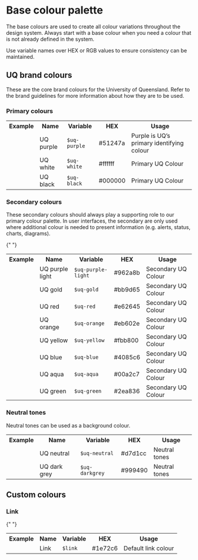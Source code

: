 
<Meta title="Core/Colour/Base colour palette" />

# Base colour palette

The base colours are used to create all colour variations throughout the design system. Always start with a base colour when you need a colour that is not already defined in the system.

Use variable names over HEX or RGB values to ensure consistency can be maintained.

## UQ brand colours

These are the core brand colours for the University of Queensland. Refer to the brand guidelines for more information about how they are to be used.

### Primary colours

<table className="uqds-table  uqds-table--card uqds-table--colour">
  <tbody className="uqds-table__body">
    <tr className="uqds-table__mobile-heading">
      <th className="uqds-table__heading">Example</th>
      <th className="uqds-table__heading">Name</th>
      <th className="uqds-table__heading">Variable</th>
      <th className="uqds-table__heading">HEX</th>
      <th className="uqds-table__heading">Usage</th>
    </tr>
    <tr className="uqds-table__row">
      <td className="uqds-table__item">
        <div className="uqds-colour__palette uqds-colour--purple"></div>
      </td>
      <td className="uqds-table__item" data-title="Name:">
        UQ purple
      </td>
      <td className="uqds-table__item" data-title="Variable:">
        <code>$uq-purple</code>
      </td>
      <td className="uqds-table__item" data-title="HEX:">
        #51247a
      </td>
      <td className="uqds-table__item" data-title="Usage:">
        Purple is UQ’s primary identifying colour
      </td>
    </tr>
    <tr className="uqds-table__row">
      <td className="uqds-table__item">
        <div className="uqds-colour__palette uqds-colour--white"></div>
      </td>
      <td className="uqds-table__item" data-title="Name:">
        UQ white
      </td>
      <td className="uqds-table__item" data-title="Variable:">
        <code>$uq-white</code>
      </td>
      <td className="uqds-table__item" data-title="HEX:">
        #ffffff
      </td>
      <td className="uqds-table__item" data-title="Usage:">
        Primary UQ Colour
      </td>
    </tr>
    <tr className="uqds-table__row">
      <td className="uqds-table__item">
        <div className="uqds-colour__palette uqds-colour--black"></div>
      </td>
      <td className="uqds-table__item" data-title="Name:">
        UQ black
      </td>
      <td className="uqds-table__item" data-title="Variable:">
        <code>$uq-black</code>
      </td>
      <td className="uqds-table__item" data-title="HEX:">
        #000000
      </td>
      <td className="uqds-table__item" data-title="Usage:">
        Primary UQ Colour
      </td>
    </tr>
  </tbody>
</table>

### Secondary colours

These secondary colours should always play a supporting role to our primary colour palette. In user interfaces, the secondary are only used where additional colour is needed to present information (e.g. alerts, status, charts, diagrams).

{" "}

<table className="uqds-table uqds-table--card uqds-table--colour">
  <tbody className="uqds-table__body">
    <tr className="uqds-table__mobile-heading">
      <th className="uqds-table__heading">Example</th>
      <th className="uqds-table__heading">Name</th>
      <th className="uqds-table__heading">Variable</th>
      <th className="uqds-table__heading">HEX</th>
      <th className="uqds-table__heading">Usage</th>
    </tr>
    <tr className="uqds-table__row">
      <td className="uqds-table__item">
        <div className="uqds-colour__palette uqds-colour--purple-light"></div>
      </td>
      <td className="uqds-table__item" data-title="Name:">
        UQ purple light
      </td>
      <td className="uqds-table__item" data-title="Variable:">
        <code>$uq-purple-light</code>
      </td>
      <td className="uqds-table__item" data-title="HEX:">
        #962a8b
      </td>
      <td className="uqds-table__item" data-title="Usage:">
        Secondary UQ Colour
      </td>
    </tr>
    <tr className="uqds-table__row">
      <td className="uqds-table__item">
        <div className="uqds-colour__palette uqds-colour--gold"></div>
      </td>
      <td className="uqds-table__item" data-title="Name:">
        UQ gold
      </td>
      <td className="uqds-table__item" data-title="Variable:">
        <code>$uq-gold</code>
      </td>
      <td className="uqds-table__item" data-title="HEX:">
        #bb9d65
      </td>
      <td className="uqds-table__item" data-title="Usage:">
        Secondary UQ Colour
      </td>
    </tr>
    <tr className="uqds-table__row">
      <td className="uqds-table__item">
        <div className="uqds-colour__palette uqds-colour--red"></div>
      </td>
      <td className="uqds-table__item" data-title="Name:">
        UQ red
      </td>
      <td className="uqds-table__item" data-title="Variable:">
        <code>$uq-red</code>
      </td>
      <td className="uqds-table__item" data-title="HEX:">
        #e62645
      </td>
      <td className="uqds-table__item" data-title="Usage:">
        Secondary UQ Colour
      </td>
    </tr>
    <tr className="uqds-table__row">
      <td className="uqds-table__item">
        <div className="uqds-colour__palette uqds-colour--orange"></div>
      </td>
      <td className="uqds-table__item" data-title="Name:">
        UQ orange
      </td>
      <td className="uqds-table__item" data-title="Variable:">
        <code>$uq-orange</code>
      </td>
      <td className="uqds-table__item" data-title="HEX:">
        #eb602e
      </td>
      <td className="uqds-table__item" data-title="Usage:">
        Secondary UQ Colour
      </td>
    </tr>
    <tr className="uqds-table__row">
      <td className="uqds-table__item">
        <div className="uqds-colour__palette uqds-colour--yellow"></div>
      </td>
      <td className="uqds-table__item" data-title="Name:">
        UQ yellow
      </td>
      <td className="uqds-table__item" data-title="Variable:">
        <code>$uq-yellow</code>
      </td>
      <td className="uqds-table__item" data-title="HEX:">
        #fbb800
      </td>
      <td className="uqds-table__item" data-title="Usage:">
        Secondary UQ Colour
      </td>
    </tr>
    <tr className="uqds-table__row">
      <td className="uqds-table__item">
        <div className="uqds-colour__palette uqds-colour--blue"></div>
      </td>
      <td className="uqds-table__item" data-title="Name:">
        UQ blue
      </td>
      <td className="uqds-table__item" data-title="Variable:">
        <code>$uq-blue</code>
      </td>
      <td className="uqds-table__item" data-title="HEX:">
        #4085c6
      </td>
      <td className="uqds-table__item" data-title="Usage:">
        Secondary UQ Colour
      </td>
    </tr>
    <tr className="uqds-table__row">
      <td className="uqds-table__item">
        <div className="uqds-colour__palette uqds-colour--aqua"></div>
      </td>
      <td className="uqds-table__item" data-title="Name:">
        UQ aqua
      </td>
      <td className="uqds-table__item" data-title="Variable:">
        <code>$uq-aqua</code>
      </td>
      <td className="uqds-table__item" data-title="HEX:">
        #00a2c7
      </td>
      <td className="uqds-table__item" data-title="Usage:">
        Secondary UQ Colour
      </td>
    </tr>
    <tr className="uqds-table__row">
      <td className="uqds-table__item">
        <div className="uqds-colour__palette uqds-colour--green"></div>
      </td>
      <td className="uqds-table__item" data-title="Name:">
        UQ green
      </td>
      <td className="uqds-table__item" data-title="Variable:">
        <code>$uq-green</code>
      </td>
      <td className="uqds-table__item" data-title="HEX:">
        #2ea836
      </td>
      <td className="uqds-table__item" data-title="Usage:">
        Secondary UQ Colour
      </td>
    </tr>
  </tbody>
</table>

### Neutral tones

Neutral tones can be used as a background colour.

<table className="uqds-table  uqds-table--card uqds-table--colour">
  <tbody className="uqds-table__body">
    <tr className="uqds-table__mobile-heading">
      <th className="uqds-table__heading">Example</th>
      <th className="uqds-table__heading">Name</th>
      <th className="uqds-table__heading">Variable</th>
      <th className="uqds-table__heading">HEX</th>
      <th className="uqds-table__heading">Usage</th>
    </tr>
    <tr className="uqds-table__row">
      <td className="uqds-table__item">
        <div className="uqds-colour__palette uqds-colour--neutral"></div>
      </td>
      <td className="uqds-table__item" data-title="Name:">
        UQ neutral
      </td>
      <td className="uqds-table__item" data-title="Variable:">
        <code>$uq-neutral</code>
      </td>
      <td className="uqds-table__item" data-title="HEX:">
        #d7d1cc
      </td>
      <td className="uqds-table__item" data-title="Usage:">
        Neutral tones
      </td>
    </tr>
    <tr className="uqds-table__row">
      <td className="uqds-table__item">
        <div className="uqds-colour__palette uqds-colour--darkgrey"></div>
      </td>
      <td className="uqds-table__item" data-title="Name:">
        UQ dark grey
      </td>
      <td className="uqds-table__item" data-title="Variable:">
        <code>$uq-darkgrey</code>
      </td>
      <td className="uqds-table__item" data-title="HEX:">
        #999490
      </td>
      <td className="uqds-table__item" data-title="Usage:">
        Neutral tones
      </td>
    </tr>
  </tbody>
</table>

## Custom colours

### Link

{" "}

<table className="uqds-table uqds-table--card uqds-table--colour">
  <tbody className="uqds-table__body">
    <tr className="uqds-table__mobile-heading">
      <th className="uqds-table__heading">Example</th>
      <th className="uqds-table__heading">Name</th>
      <th className="uqds-table__heading">Variable</th>
      <th className="uqds-table__heading">HEX</th>
      <th className="uqds-table__heading">Usage</th>
    </tr>
    <tr className="uqds-table__row">
      <td className="uqds-table__item">
        <div className="uqds-colour__palette uqds-link-color"></div>
      </td>
      <td className="uqds-table__item" data-title="Name:">
        Link
      </td>
      <td className="uqds-table__item" data-title="Variable:">
        <code>$link</code>
      </td>
      <td className="uqds-table__item" data-title="HEX:">
        #1e72c6
      </td>
      <td className="uqds-table__item" data-title="Usage:">
        Default link colour
      </td>
    </tr>
  </tbody>
</table>
